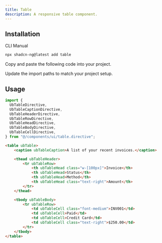 ```yaml
---
title: Table
description: A responsive table component.
---
```


<ComponentPreview name="table-demo" />

## Installation

<Tabs>

<TabsList>

<TabsTrigger value="cli">CLI</TabsTrigger>
<TabsTrigger value="manual">Manual</TabsTrigger>

</TabsList>

<TabsContent value="cli">

```bash frame="code"
npx shadcn-ng@latest add table
```

</TabsContent>

<TabsContent value="manual">

<Steps>

<Step>Copy and paste the following code into your project.</Step>

<ComponentSource name="table" />

<Step>Update the import paths to match your project setup.</Step>

</Steps>

</TabsContent>

</Tabs>

## Usage

```ts
import {
  UbTableDirective,
  UbTableCaptionDirective,
  UbTableHeaderDirective,
  UbTableRowDirective,
  UbTableHeadDirective,
  UbTableBodyDirective,
  UbTableCellDirective,
} from "@/components/ui/table.directive";
```

```html
<table ubTable>
    <caption ubTableCaption>A list of your recent invoices.</caption>

    <thead ubTableHeader>
        <tr ubTableRow>
            <th ubTableHead class="w-[100px]">Invoice</th>
            <th ubTableHead>Status</th>
            <th ubTableHead>Method</th>
            <th ubTableHead class="text-right">Amount</th>
        </tr>
    </thead>

    <tbody ubTableBody>
        <tr ubTableRow>
            <td ubTableCell class="font-medium">INV001</td>
            <td ubTableCell>Paid</td>
            <td ubTableCell>Credit Card</td>
            <td ubTableCell class="text-right">$250.00</td>
        </tr>
    </tbody>
</table>
```
